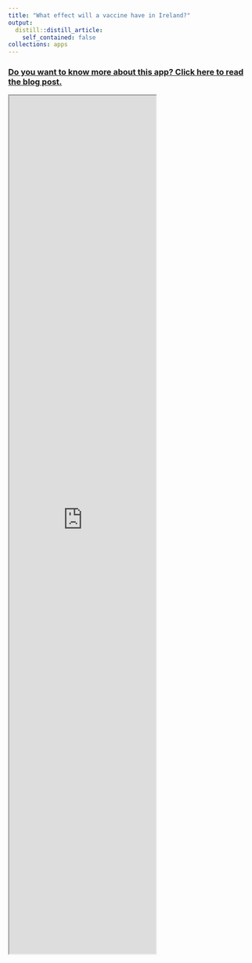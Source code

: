 ```yaml
---
title: "What effect will a vaccine have in Ireland?"
output:
  distill::distill_article:
    self_contained: false
collections: apps
---
```


### [Do you want to know more about this app? Click here to read the blog post.](https://www.hamilton.ie/covid19/posts/2020-11-05-vaccination-planning-for-2021/)

<iframe src="https://apmuhamilton.shinyapps.io/hamiltonseirvaccination/" class="l-screen-inset shaded" height = "1750px"></iframe>

